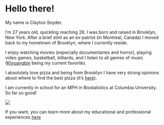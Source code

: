 # **Hello there!**

My name is Clayton Snyder.

I'm 27 years old, quickling reaching 28. I was born and raised in Brooklyn, New York. After a brief stint as an ex-patriot (in Montreal, Canada) I moved back to my hometown of Brooklyn, where I currently reside. 

I enjoy watching movies (especially documentaries and horror), playing video games, basketball, billiards, and I listen to all genres of music ([Khruangbin](https://khruangbin.bandcamp.com/) being my current favorite). 

I absolutely love pizza and being from Brooklyn I have very strong opinions about where to find the best pizza (it's [here](https://www.difarapizzany.com/)). 

I am currently in school for an MPH in Biostatistics at Columbia University. So far so good!

![](images/mailman.jpg)

If you want, you can learn more about my educational and professional experiences [here](about.html)


